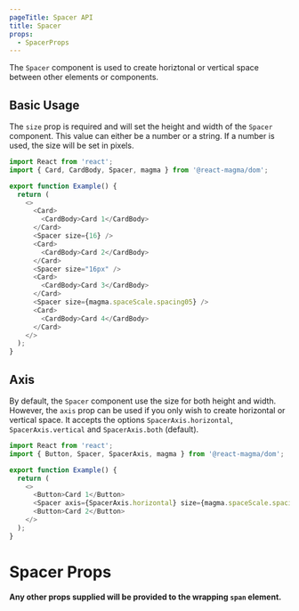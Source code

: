 ```yaml
---
pageTitle: Spacer API
title: Spacer
props:
  - SpacerProps
---
```


The `Spacer` component is used to create horiztonal or vertical space between other elements or components.

## Basic Usage

The `size` prop is required and will set the height and width of the `Spacer` component. This value can either be a number or a string. If a number is used, the size will be set in pixels.

```typescript
import React from 'react';
import { Card, CardBody, Spacer, magma } from '@react-magma/dom';

export function Example() {
  return (
    <>
      <Card>
        <CardBody>Card 1</CardBody>
      </Card>
      <Spacer size={16} />
      <Card>
        <CardBody>Card 2</CardBody>
      </Card>
      <Spacer size="16px" />
      <Card>
        <CardBody>Card 3</CardBody>
      </Card>
      <Spacer size={magma.spaceScale.spacing05} />
      <Card>
        <CardBody>Card 4</CardBody>
      </Card>
    </>
  );
}
```

## Axis

By default, the `Spacer` component use the size for both height and width. However, the `axis` prop can be used if you only wish to create horizontal or vertical space. It accepts the options `SpacerAxis.horizontal`, `SpacerAxis.vertical` and `SpacerAxis.both` (default).

```typescript
import React from 'react';
import { Button, Spacer, SpacerAxis, magma } from '@react-magma/dom';

export function Example() {
  return (
    <>
      <Button>Card 1</Button>
      <Spacer axis={SpacerAxis.horizontal} size={magma.spaceScale.spacing05} />
      <Button>Card 2</Button>
    </>
  );
}
```

# Spacer Props

**Any other props supplied will be provided to the wrapping `span` element.**

<SpacerProps />
